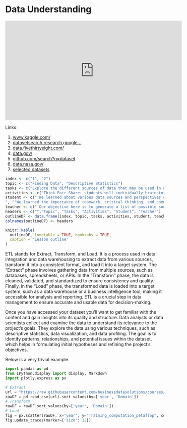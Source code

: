 # Data Understanding {#understand}

<iframe width="560" height="315" src="https://www.youtube.com/embed/PExdWWcxmro" title="YouTube video player" frameborder="0" allow="accelerometer; autoplay; clipboard-write; encrypted-media; gyroscope; picture-in-picture; web-share" allowfullscreen></iframe>

Links:

1.  <a href="https://www.kaggle.com/" target="_blank">www.kaggle.com/</a>
2.  <a href="https://datasetsearch.research.google.com" target="_blank">datasetsearch.research.google...</a>
3.  <a href="https://data.fivethirtyeight.com/" target="_blank">data.fivethirtyeight.com/</a>
4.  <a href="https://data.gov/" target="_blank">data.gov/</a>
5.  <a href="https://github.com/search?q=dataset" target="_blank">github.com/search?q=dataset</a>
6.  <a href="https://data.nasa.gov/" target="_blank">data.nasa.gov/</a>
7.  <a href="https://github.com/HAN-M3DM-Data-Mining/assignments/tree/master/datasets" target="_blank">selected datasets</a>

```r
index <- c("1", "2")
topic <- c("Finding Data", "Descriptive Statistics")
tasks <- c("Explore the different sources of data that may be used in data mining, and how to extract and access this data.", "Calculate basic descriptive statistics that are commonly used in data mining, and understand how they are used to summarize datasets.")
activities <- c("Think-Pair-Share: students will individually brainstorm potential sources of data, pair up with a partner to discuss, and then share with the class.", " Jigsaw: students will be grouped into teams and tasked to gather data from various sources, conduct descriptive statistics, and report their findings to the rest of the class.")
student <- c("'We learned about various data sources and perspectives of different students during the brainstorming activity.' 
", "'We learned the importance of teamwork, critical thinking, and communication skills by working together to conduct descriptive statistics on our assigned data set.'")
teacher <- c("'Our objective here is to generate a list of possible sources of data that we can use for data mining. As a teacher, I want you to participate actively in brainstorming and support each other's thoughts. As students, you will be able to collaborate and gain insights from your peers.'", "'The goal here is to give every student a chance to delve deeper into specific aspects of data mining. As a teacher, my role is to facilitate the group and ensure everyone is participating. As students, you are expected to synthesize, analyze, and present your findings through a collaborative effort.'")
headers <- c("","Topic", "Tasks", "Activities", "Student", "Teacher")
outlineDF <- data.frame(index, topic, tasks, activities, student, teacher)
colnames(outlineDF) <- headers

knitr::kable(
  outlineDF, longtable = TRUE, booktabs = TRUE,
  caption = 'Lesson outline'
)
```
ETL stands for Extract, Transform, and Load. It is a process used in data integration and data warehousing to extract data from various sources, transform it into a consistent format, and load it into a target system. The "Extract" phase involves gathering data from multiple sources, such as databases, spreadsheets, or APIs. In the "Transform" phase, the data is cleaned, validated, and standardized to ensure consistency and quality. Finally, in the "Load" phase, the transformed data is loaded into a target system, such as a data warehouse or a business intelligence tool, making it accessible for analysis and reporting. ETL is a crucial step in data management to ensure accurate and usable data for decision-making.

Once you have accessed your dataset you'll want to get familiar with the content and gain insights into its quality and structure. Data analysts or data scientists collect and examine the data to understand its relevance to the project's goals. They explore the data using various techniques, such as descriptive statistics, data visualization, and data profiling. The goal is to identify patterns, relationships, and potential issues within the dataset, which helps in formulating initial hypotheses and refining the project's objectives.

Below is a very trivial example.

```python
import pandas as pd
from IPython.display import display, Markdown
import plotly.express as px

# Extract
url = "https://raw.githubusercontent.com/businessdatasolutions/courses/main/datamining-n/datasets/ai.csv"
rawDF = pd.read_csv(url).sort_values(by=['year', 'Domain'])
# Transform
rawDF = rawDF.sort_values(by=['year', 'Domain'])
# Load
fig = px.scatter(rawDF, x="year", y="Training_computation_petaflop", color="Domain", log_y=True, hover_name="Entity", title="Computation used to train notable artificial intelligence systems")
fig.update_traces(marker={'size': 12})
```

